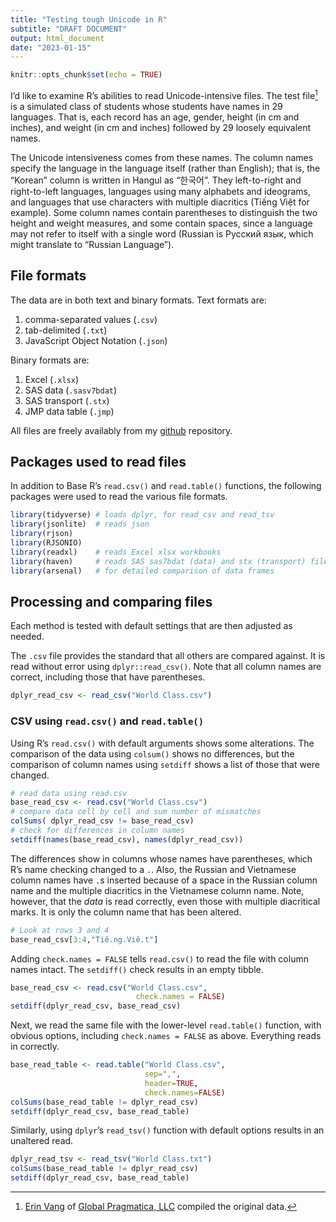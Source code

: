 ```yaml
---
title: "Testing tough Unicode in R"
subtitle: "DRAFT DOCUMENT"
output: html_document
date: "2023-01-15"
---
```


```r
knitr::opts_chunk$set(echo = TRUE)
```

I'd like to examine R's abilities to read Unicode-intensive files. The test file[^1] is a simulated class of students whose students have names in 29 languages. That is, each record has an age, gender, height (in cm and inches), and weight (in cm and inches) followed by 29 loosely equivalent names.

The Unicode intensiveness comes from these names. The column names specify the language in the language itself (rather than English); that is, the "Korean" column is written in Hangul as "한국어". They left-to-right and right-to-left languages, languages using many alphabets and ideograms, and languages that use characters with multiple diacritics (Tiếng Việt for example). Some column names contain parentheses to distinguish the two height and weight measures, and some contain spaces, since a language may not refer to itself with a single word (Russian is Русский язык, which might translate to "Russian Language").

## File formats

The data are in both text and binary formats. Text formats are:

1. comma-separated values (`.csv`)
1. tab-delimited (`.txt`)
1. JavaScript Object Notation (`.json`)

Binary formats are:

1. Excel (`.xlsx`)
1. SAS data (`.sasv7bdat`)
1. SAS transport (`.stx`)
1. JMP data table (`.jmp`)

All files are freely availably from my [github](https://github.com/leecreighton/worldclass) repository.

## Packages used to read files

In addition to Base R's `read.csv()` and `read.table()` functions, the following packages were used to read the various file formats.

```r
library(tidyverse) # loads dplyr, for read_csv and read_tsv
library(jsonlite)  # reads json
library(rjson)
library(RJSONIO)
library(readxl)    # reads Excel xlsx workbooks
library(haven)     # reads SAS sas7bdat (data) and stx (transport) files
library(arsenal)   # for detailed comparison of data frames
```

## Processing and comparing files

Each method is tested with default settings that are then adjusted as needed.

The `.csv` file provides the standard that all others are compared against. It is read without error using `dplyr::read_csv()`. Note that all column names are correct, including those that have parentheses.
```r
dplyr_read_csv <- read_csv("World Class.csv")
```

### CSV using `read.csv()` and `read.table()`
Using R's `read.csv()` with default arguments shows some alterations. The comparison of the data using `colsum()` shows no differences, but the comparison of column names using `setdiff` shows a list of those that were changed.
```r
# read data using read.csv
base_read_csv <- read.csv("World Class.csv")
# compare data cell by cell and sum number of mismatches
colSums( dplyr_read_csv != base_read_csv)
# check for differences in column names
setdiff(names(base_read_csv), names(dplyr_read_csv))
```
The differences show in columns whose names have parentheses, which R's name checking changed to a `.`. Also, the Russian and Vietnamese column names have `.`s inserted because of a space in the Russian column name and the multiple diacritics in the Vietnamese column name. Note, however, that the *data* is read correctly, even those with multiple diacritical marks. It is only the column name that has  been altered.

```r
# Look at rows 3 and 4
base_read_csv[3:4,"Tiê.ng.Viê.t"]
```

Adding `check.names = FALSE` tells `read.csv()` to read the file with column names intact. The `setdiff()` check results in an empty tibble.
```r
base_read_csv <- read.csv("World Class.csv",
                            check.names = FALSE)
setdiff(dplyr_read_csv, base_read_csv)
```

Next, we read the same file with the lower-level `read.table()` function, with obvious options, including `check.names = FALSE` as above. Everything reads in correctly.

```r
base_read_table <- read.table("World Class.csv", 
                              sep=",", 
                              header=TRUE, 
                              check.names=FALSE)
colSums(base_read_table != dplyr_read_csv)
setdiff(dplyr_read_csv, base_read_table)
```
Similarly, using `dplyr`'s `read_tsv()` function with default options results in an unaltered read.
```r
dplyr_read_tsv <- read_tsv("World Class.txt")
colSums(base_read_table != dplyr_read_csv)
setdiff(dplyr_read_csv, base_read_table)
```


[^1]: [Erin Vang](mailto:erin.vang@globalpragmatica.com) of [Global Pragmatica, LLC](http://www.globalpragmatica.com) compiled the original data.
